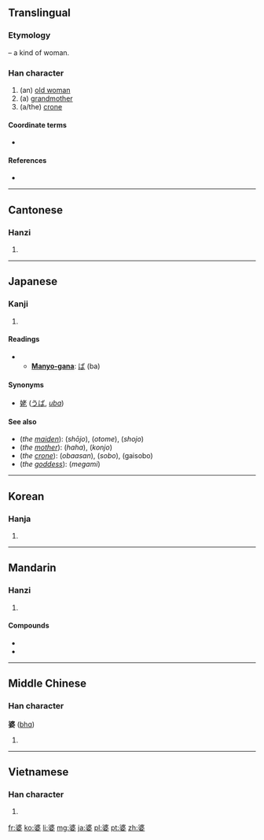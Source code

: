 ==Translingual==

===Etymology===
{{Han compound|波|女|t2=woman|ls=psc|c1=p|c2=s}} – a kind of woman.

===Han character===
{{Han char|rn=38|rad=女|as=08|sn=11|four=3440<sub>4</sub>|canj=水水女 (EEV)|ids=⿱[[波]][[女]]}}

# (an) [[old woman]]
# (a) [[grandmother]]
# (a/the) [[crone]]

====Coordinate terms====
* {{l|ja|爺}}

====References====
* {{Han ref|kx=0264.060|dkj=06390|dj=0530.260|hdz=21061.110|uh=5A46|ud=23110|bh=B143|bd=45379}}

----

==Cantonese==

===Hanzi===
{{yue-hanzi|jyut=[[po4]]|y=po4}}

# {{defn|lang=yue|sort=女08}}

----

==Japanese==
===Kanji===
{{ja-kanji|grade=c|rs=女08}}

# {{defn|lang=ja|sort=女08}}

====Readings====
* {{ja-readings|on=[[ば]] (ba)|kun=[[ばば]] (baba)}}
** '''[[Manyo-gana]]''': [[ば]] (ba)

====Synonyms====
* [[姥]] ([[うば]], ''[[uba]]'')

====See also====
* (''the [[maiden]]''): {{l|ja|少女}} (''shōjo''), {{l|ja|乙女}} (''otome''), {{l|ja|処女}} (''shojo'')
* (''the [[mother]]''): {{l|ja|母}} (''haha''), {{l|ja|婚女}} (''konjo'')
* (''the [[crone]]''): {{l|ja|お婆さん}} (''obaasan''), {{l|ja|祖母}} (''sobo''), {{l|ja|外祖母}} (gaisobo)
* (''the [[goddess]]''): {{l|ja|女神}} (''megami'')

----

==Korean==

===Hanja===
{{ko-hanja|hangeul=파|rv=pa|mr=p'a}}

# {{defn|lang=ko|sort=女08}}

----

==Mandarin==

===Hanzi===
{{cmn-hanzi|pin=[[pó]] ([[po2]])|wg=p'o<sup>2</sup>}}

# {{defn|lang=cmn|sort=女08}}

====Compounds====
* {{l|cmn|麻婆}}
* {{l|cmn|麻婆豆腐}}

----

==Middle Chinese==

===Han character===
'''婆''' ([[bhɑ]])<!--note: "ɑ" is an IPA symbol and is thus different from the vowel "a"-->

# {{defn|lang=zhx-mid|sort=女08}}

----

==Vietnamese==

===Han character===
{{vi-hantu|[[bà]]|rs=女08}}

# {{defn|lang=vi|sort=女08}}

[[fr:婆]]
[[ko:婆]]
[[li:婆]]
[[mg:婆]]
[[ja:婆]]
[[pl:婆]]
[[pt:婆]]
[[zh:婆]]